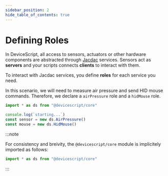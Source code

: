 ```yaml
---
sidebar_position: 2
hide_table_of_contents: true
---
```


# Defining Roles

In DeviceScript, all access to sensors, actuators or other hardware components are abstracted through [Jacdac](https://aka.ms/jacdac) services. Sensors act as **servers** and your scripts connects **clients** to interact with them.

To interact with Jacdac services, you define **roles** for each service you need.

In this scenario, we will need to measure air pressure and send HID mouse commands. Therefore, we declare a `airPressure` role and a `hidMouse` role.

```ts edit
import * as ds from "@devicescript/core"

console.log(`starting...`)
const sensor = new ds.AirPressure()
const mouse = new ds.HidMouse()
```

:::note

For consistency and breivity, the `@devicescript/core` module
is implicitely imported as follows:

```ts skip no-run
import * as ds from "@devicescript/core"
```

:::
